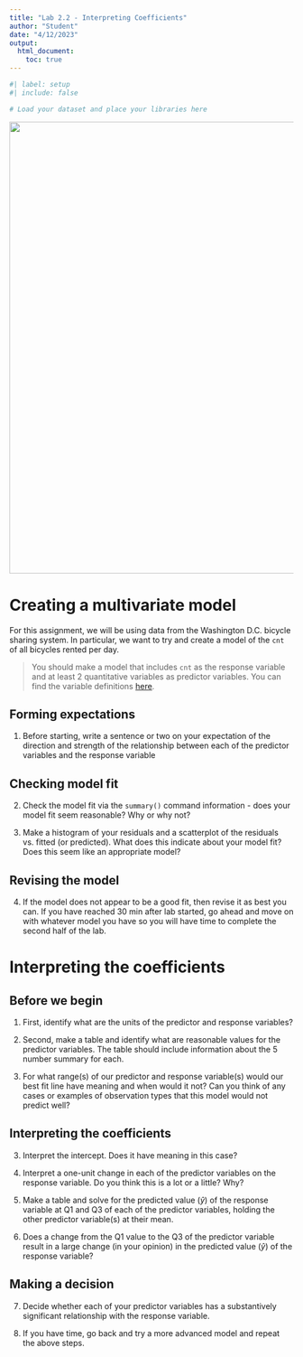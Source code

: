 ```yaml
---
title: "Lab 2.2 - Interpreting Coefficients"
author: "Student"
date: "4/12/2023"
output:
  html_document:
    toc: true
---
```


```r
#| label: setup
#| include: false

# Load your dataset and place your libraries here
```

![](washdcbike.jpg){width="800"}

# Creating a multivariate model

For this assignment, we will be using data from the Washington D.C. bicycle sharing system. In particular, we want to try and create a model of the `cnt` of all bicycles rented per day.

> You should make a model that includes `cnt` as the response variable and at least 2 quantitative variables as predictor variables. You can find the variable definitions [here](https://www.kaggle.com/datasets/marklvl/bike-sharing-dataset).

## Forming expectations

1.  Before starting, write a sentence or two on your expectation of the direction and strength of the relationship between each of the predictor variables and the response variable

## Checking model fit

2.  Check the model fit via the `summary()` command information - does your model fit seem reasonable? Why or why not?

3.  Make a histogram of your residuals and a scatterplot of the residuals vs. fitted (or predicted). What does this indicate about your model fit? Does this seem like an appropriate model?

## Revising the model

4.  If the model does not appear to be a good fit, then revise it as best you can. If you have reached 30 min after lab started, go ahead and move on with whatever model you have so you will have time to complete the second half of the lab.

# Interpreting the coefficients

## Before we begin

1.  First, identify what are the units of the predictor and response variables?

2.  Second, make a table and identify what are reasonable values for the predictor variables. The table should include information about the 5 number summary for each.

3.  For what range(s) of our predictor and response variable(s) would our best fit line have meaning and when would it not? Can you think of any cases or examples of observation types that this model would not predict well?

## Interpreting the coefficients

3.  Interpret the intercept. Does it have meaning in this case?

4.  Interpret a one-unit change in each of the predictor variables on the response variable. Do you think this is a lot or a little? Why?

5.  Make a table and solve for the predicted value ($\hat{y}$) of the response variable at Q1 and Q3 of each of the predictor variables, holding the other predictor variable(s) at their mean.

6.  Does a change from the Q1 value to the Q3 of the predictor variable result in a large change (in your opinion) in the predicted value ($\hat{y}$) of the response variable?

## Making a decision

7.  Decide whether each of your predictor variables has a substantively significant relationship with the response variable.

8.  If you have time, go back and try a more advanced model and repeat the above steps.
